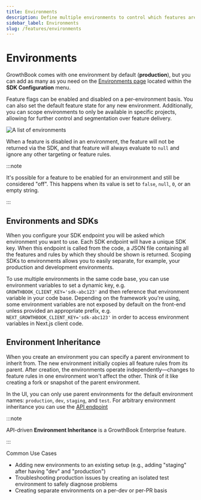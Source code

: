 ```yaml
---
title: Environments
description: Define multiple environments to control which features are enabled in each.
sidebar_label: Environments
slug: /features/environments
---
```


# Environments

GrowthBook comes with one environment by default (**production**), but you can add as many as you need on the
[Environments page](https://app.growthbook.io/environments) located within the **SDK Configuration** menu.

Feature flags can be enabled and disabled on a per-environment basis. You can also set the default feature state for any new environment. Additionally, you can scope environments to only be available in specific projects, allowing for further control and segmentation over feature delivery.

![A list of environments](/images/features/feature-environments-1.png)

When a feature is disabled in an environment, the feature will not be returned via the SDK, and that feature will always
evaluate to `null` and ignore any other targeting or feature rules.

:::note

It's possible for a feature to be enabled for an environment and still be considered "off". This happens when its value is set to `false`, `null`, `0`, or an empty string.

:::

## Environments and SDKs

When you configure your SDK endpoint you will be asked which environment you want to use. Each SDK endpoint will have a
unique SDK key. When this endpoint is called from the code, a JSON file containing all the features and rules by which
they should be shown is returned. Scoping SDKs to environments allows you to easily separate, for example, your
production and development environments.

To use multiple environments in the same code base, you can use environment variables to set a dynamic key,
e.g. `GROWTHBOOK_CLIENT_KEY='sdk-abc123'` and then reference that environment variable in your code base. Depending on
the framework you're using, some environment variables are not exposed by default on the front-end unless provided an
appropriate prefix, e.g. `NEXT_GROWTHBOOK_CLIENT_KEY='sdk-abc123'` in order to access environment variables in Next.js
client code.

## Environment Inheritance

When you create an environment you can specify a parent environment to inherit from.
The new environment initially copies all feature rules from its parent. After creation, the environments
operate independently—changes to feature rules in one environment won't affect the other. Think of
it like creating a fork or snapshot of the parent environment.

In the UI, you can only use parent environments for the default environment names:
`production`, `dev`, `staging`, and `test`. For arbitrary environment inheritance you can use the
[API endpoint](https://docs.growthbook.io/api#tag/environments/operation/postEnvironment)

:::note

API-driven **Environment Inheritance** is a GrowthBook Enterprise feature.

:::

Common Use Cases

- Adding new environments to an existing setup (e.g., adding "staging" after having "dev" and "production")
- Troubleshooting production issues by creating an isolated test environment to safely diagnose problems
- Creating separate environments on a per-dev or per-PR basis
